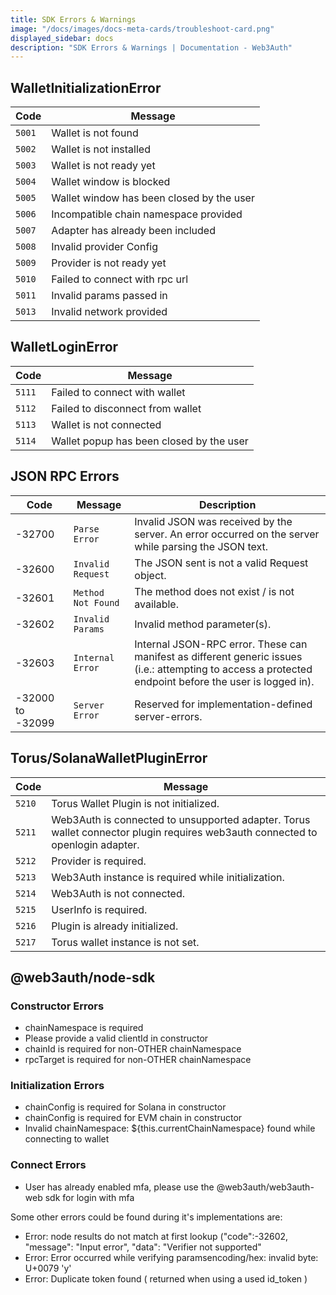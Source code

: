 ```yaml
---
title: SDK Errors & Warnings
image: "/docs/images/docs-meta-cards/troubleshoot-card.png"
displayed_sidebar: docs
description: "SDK Errors & Warnings | Documentation - Web3Auth"
---
```


## WalletInitializationError

| Code   | Message                                   |
| ------ | ----------------------------------------- |
| `5001` | Wallet is not found                       |
| `5002` | Wallet is not installed                   |
| `5003` | Wallet is not ready yet                   |
| `5004` | Wallet window is blocked                  |
| `5005` | Wallet window has been closed by the user |
| `5006` | Incompatible chain namespace provided     |
| `5007` | Adapter has already been included         |
| `5008` | Invalid provider Config                   |
| `5009` | Provider is not ready yet                 |
| `5010` | Failed to connect with rpc url            |
| `5011` | Invalid params passed in                  |
| `5013` | Invalid network provided                  |

## WalletLoginError

| Code   | Message                                  |
| ------ | ---------------------------------------- |
| `5111` | Failed to connect with wallet            |
| `5112` | Failed to disconnect from wallet         |
| `5113` | Wallet is not connected                  |
| `5114` | Wallet popup has been closed by the user |

## JSON RPC Errors

<!---
  JSON RPC Errors
  https://www.jsonrpc.org/specification#error_object
-->

| Code             | Message            | Description                                                                                                                                             |
| ---------------- | ------------------ | ------------------------------------------------------------------------------------------------------------------------------------------------------- |
| -32700           | `Parse Error`      | Invalid JSON was received by the server. An error occurred on the server while parsing the JSON text.                                                   |
| -32600           | `Invalid Request`  | The JSON sent is not a valid Request object.                                                                                                            |
| -32601           | `Method Not Found` | The method does not exist / is not available.                                                                                                           |
| -32602           | `Invalid Params`   | Invalid method parameter(s).                                                                                                                            |
| -32603           | `Internal Error`   | Internal JSON-RPC error. These can manifest as different generic issues (i.e.: attempting to access a protected endpoint before the user is logged in). |
| -32000 to -32099 | `Server Error`     | Reserved for implementation-defined server-errors.                                                                                                      |

## Torus/SolanaWalletPluginError

| Code   | Message                                                                                                                       |
| ------ | ----------------------------------------------------------------------------------------------------------------------------- |
| `5210` | Torus Wallet Plugin is not initialized.                                                                                       |
| `5211` | Web3Auth is connected to unsupported adapter. Torus wallet connector plugin requires web3auth connected to openlogin adapter. |
| `5212` | Provider is required.                                                                                                         |
| `5213` | Web3Auth instance is required while initialization.                                                                           |
| `5214` | Web3Auth is not connected.                                                                                                    |
| `5215` | UserInfo is required.                                                                                                         |
| `5216` | Plugin is already initialized.                                                                                                |
| `5217` | Torus wallet instance is not set.                                                                                             |

## @web3auth/node-sdk

### Constructor Errors

- chainNamespace is required
- Please provide a valid clientId in constructor
- chainId is required for non-OTHER chainNamespace
- rpcTarget is required for non-OTHER chainNamespace

### Initialization Errors

- chainConfig is required for Solana in constructor
- chainConfig is required for EVM chain in constructor
- Invalid chainNamespace: ${this.currentChainNamespace} found while connecting to wallet

### Connect Errors

- User has already enabled mfa, please use the @web3auth/web3auth-web sdk for login with mfa

Some other errors could be found during it's implementations are:

- Error: node results do not match at first lookup ("code":-32602, "message": "Input error", "data": "Verifier not supported"
- Error: Error occurred while verifying paramsencoding/hex: invalid byte: U+0079 'y'
- Error: Duplicate token found ( returned when using a used id_token )
